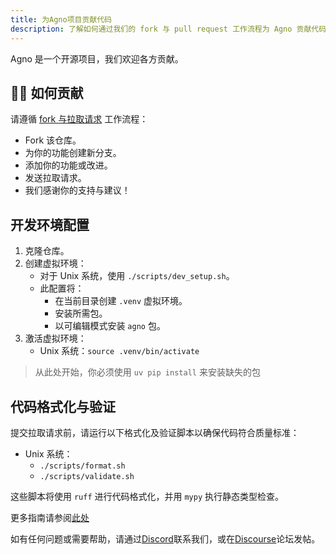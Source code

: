 ```yaml
---
title: 为Agno项目贡献代码
description: 了解如何通过我们的 fork 与 pull request 工作流程为 Agno 贡献代码。
---
```

Agno 是一个开源项目，我们欢迎各方贡献。

## 👩‍💻 如何贡献

请遵循 [fork 与拉取请求](https://docs.github.com/en/get-started/quickstart/contributing-to-projects) 工作流程：

- Fork 该仓库。
- 为你的功能创建新分支。
- 添加你的功能或改进。
- 发送拉取请求。
- 我们感谢你的支持与建议！

## 开发环境配置

1. 克隆仓库。
2. 创建虚拟环境：
   - 对于 Unix 系统，使用 `./scripts/dev_setup.sh`。
   - 此配置将：
     - 在当前目录创建 `.venv` 虚拟环境。
     - 安装所需包。
     - 以可编辑模式安装 `agno` 包。
3. 激活虚拟环境：
   - Unix 系统：`source .venv/bin/activate`

> 从此处开始，你必须使用 `uv pip install` 来安装缺失的包

## 代码格式化与验证

提交拉取请求前，请运行以下格式化及验证脚本以确保代码符合质量标准：

- Unix 系统：
  - `./scripts/format.sh`
  - `./scripts/validate.sh`

这些脚本将使用 `ruff` 进行代码格式化，并用 `mypy` 执行静态类型检查。

更多指南请参阅[此处](https://github.com/agno-agi/agno/tree/main/cookbook/CONTRIBUTING.md)

如有任何问题或需要帮助，请通过[Discord](https://discord.gg/4MtYHHrgA8)联系我们，或在[Discourse](https://community.agno.com/)论坛发帖。